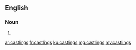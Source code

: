 ==English==

===Noun===
{{head|en|plural}}

# {{plural of|castling|lang=en|nocat=1}}

[[ar:castlings]]
[[fr:castlings]]
[[ku:castlings]]
[[mg:castlings]]
[[my:castlings]]
